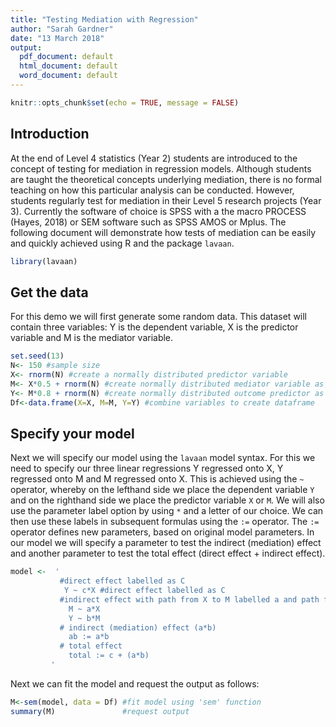 ---
title: "Testing Mediation with Regression"
author: "Sarah Gardner"
date: "13 March 2018"
output:
  pdf_document: default
  html_document: default
  word_document: default
---

```{r setup, include=FALSE}
knitr::opts_chunk$set(echo = TRUE, message = FALSE)
```

## Introduction

At the end of Level 4 statistics (Year 2) students are introduced to the concept of testing for mediation in regression models. Although students are taught the theoretical concepts underlying mediation, there is no formal teaching on how this particular analysis can be conducted. However, students regularly test for mediation in their Level 5 research projects (Year 3). Currently the software of choice is SPSS with a the macro PROCESS (Hayes, 2018) or SEM software such as SPSS AMOS or Mplus. The following document will demonstrate how tests of mediation can be easily and quickly achieved using R and the package `lavaan`.


```{r install_package, echo=TRUE, message=FALSE, warning=FALSE}
library(lavaan)
```

## Get the data

For this demo we will first generate some random data. This dataset will contain three variables: Y is the dependent variable, X is the predictor variable and M is the mediator variable. 

```{r dataset, echo=TRUE, message=FALSE, warning=FALSE}
set.seed(13)
N<- 150 #sample size
X<- rnorm(N) #create a normally distributed predictor variable
M<- X*0.5 + rnorm(N) #create normally distributed mediator variable as a function of X
Y<- M*0.8 + rnorm(N) #create normally distributed outcome predictor as a function of Y
Df<-data.frame(X=X, M=M, Y=Y) #combine variables to create dataframe 
```

## Specify your model 

Next we will specify our model using the `lavaan` model syntax. For this we need to specify our three linear regressions Y regressed onto X, Y regressed onto M and M regressed onto X. This is achieved using the `~` operator, whereby on the lefthand side we place the dependent variable `Y` and on the righthand side we place the predictor variable `X` or `M`. We will also use the parameter label option by using `*` and a letter of our choice. We can then use these labels in subsequent formulas using the `:=` operator. The `:=` operator defines new parameters, based on original model parameters. In our model we will specify a parameter to test the indirect (mediation) effect and another parameter to test the total effect (direct effect + indirect effect). 

```{r lavaan_model, echo=TRUE, message=FALSE, warning=FALSE}
model <-  '
           #direct effect labelled as C
            Y ~ c*X #direct effect labelled as C
           #indirect effect with path from X to M labelled a and path from M to Y labelled b.
             M ~ a*X
             Y ~ b*M
           # indirect (mediation) effect (a*b)
             ab := a*b
           # total effect
             total := c + (a*b)
         '
```

Next we can fit the model and request the output as follows:
```{r lavaan_fit_model, echo=TRUE, message=FALSE, warning=FALSE}
M<-sem(model, data = Df) #fit model using 'sem' function
summary(M)               #request output
```
